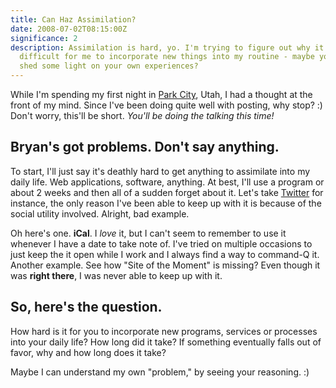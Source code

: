 ```yaml
---
title: Can Haz Assimilation?
date: 2008-07-02T08:15:00Z
significance: 2
description: Assimilation is hard, yo. I'm trying to figure out why it's so damn
  difficult for me to incorporate new things into my routine - maybe you can
  shed some light on your own experiences?
---
```


While I'm spending my first night in [Park City][1], Utah, I had a thought at the front of my mind. Since I've been doing quite well with posting, why stop? :) Don't worry, this'll be short. _You'll be doing the talking this time!_

## Bryan's got problems. Don't say anything.

To start, I'll just say it's deathly hard to get anything to assimilate into my daily life. Web applications, software, anything. At best, I'll use a program or about 2 weeks and then all of a sudden forget about it. Let's take [Twitter][2] for instance, the only reason I've been able to keep up with it is because of the social utility involved. Alright, bad example.

Oh here's one. **iCal**. I _love_ it, but I can't seem to remember to use it whenever I have a date to take note of. I've tried on multiple occasions to just keep the it open while I work and I always find a way to command-Q it. Another example. See how "Site of the Moment" is missing? Even though it was **right there**, I was never able to keep up with it.

## So, here's the question.

How hard is it for you to incorporate new programs, services or processes into your daily life? How long did it take? If something eventually falls out of favor, why and how long does it take?

Maybe I can understand my own "problem," by seeing your reasoning. :)

[1]: http://en.wikipedia.org/wiki/Park_City,_Utah
[2]: http://twitter.com/bryanveloso
